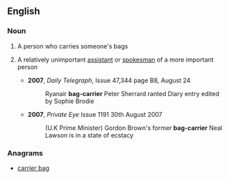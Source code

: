 ==English==

===Noun===
{{en-noun|head=[[bag]]-[[carrier]]}}

# A person who carries someone's bags
# {{context|informal|lang=en}} A relatively unimportant [[assistant]] or [[spokesman]] of a more important person
#* '''2007''', ''Daily Telegraph'', Issue 47,344 page B8, August 24
#*: Ryanair '''bag-carrier''' Peter Sherrard ranted Diary entry edited by Sophie Brodie
#* '''2007''', ''Private Eye'' Issue 1191 30th August 2007 
#*: (U.K Prime Minister) Gordon Brown's former '''bag-carrier''' Neal Lawson is in a state of ecstacy

===Anagrams===
* [[carrier bag#English|carrier bag]]